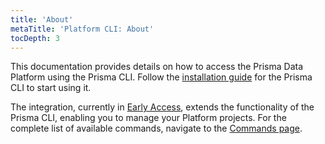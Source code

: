 ```yaml
---
title: 'About'
metaTitle: 'Platform CLI: About'
tocDepth: 3
---
```


<TopBlock>

This documentation provides details on how to access the Prisma Data Platform using the Prisma CLI. Follow the [installation guide](/orm/tools/prisma-cli#installation) for the Prisma CLI to start using it.

The integration, currently in [Early Access](/platform/maturity-levels#early-access), extends the functionality of the Prisma CLI, enabling you to manage your Platform projects. For the complete list of available commands, navigate to the [Commands page](/platform/platfrom-cli/commands).

</TopBlock>
